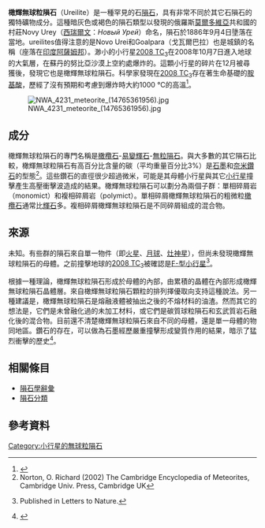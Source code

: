 {{Infobox meteorite subdivision
|Subdivision               = 群
|Name                      =橄輝無球粒隕石（Ureilite）
|Alternative_names         = 
|Image                     = 
|Image_caption             = 
|Image_alt_text            = 
|Compositional_type        = 石質
|Type                      = [[無球粒隕石|無球粒隕石]]
|Class                     = [[原始無球粒隕石|原始無球粒隕石]]
|Clan                      = 
<!-- list/link all subgroups of this group as a {{flatlist}} -->
|Subgroups                 = {{flatlist|
*單相碎屑岩
*複相碎屑岩
}}
|Structural_classification = <!-- One of [[六面體式隕鐵|六面體式隕鐵]]/[[Coarsestoctahedrite|Coarsestoctahedrite]]/[[Coarseoctahedrite|Coarseoctahedrite]]/[[Mediumoctahedrite|Mediumoctahedrite]]/[[Fineoctahedrite|Fineoctahedrite]]/[[Finestoctahedrite|Finestoctahedrite]]/[[Plessiticoctahedrite|Plessiticoctahedrite]]/[[無紋隕鐵|無紋隕鐵]]. -->
|Parent_body               = 未知
|Composition               = [[橄欖石|橄欖石]]-[[易變輝石|易變輝石]]
|Petrologic_type           = 
|Number_of_specimens       = 
|TKW                       = <!-- {{Convert||kg}} -->
|Image2                    = 
|Image2_caption            = 
|Image2_alt_text           = 
}}

'''橄輝無球粒隕石'''（Ureilite）是一種罕見的石[[隕石|隕石]]，具有非常不同於其它石隕石的獨特礦物成分。這種暗灰色或褐色的隕石類型以發現的俄羅斯[[莫爾多維亞|莫爾多維亞]]共和國的村莊Novy Urey（[[西瑞爾文|西瑞爾文]]：''Новый Урей''）命名，隕石於1886年9月4日墬落在當地。ureilites值得注意的是Novo Urei和Goalpara（戈瓦爾巴拉）也是城鎮的名稱（座落在[[印度|印度]][[阿薩姆邦|阿薩姆邦]]）。渺小的小行星[[2008_TC3|2008 TC<sub>3</sub>]]在2008年10月7日進入地球的大氣層，在蘇丹的努比亞沙漠上空約{{convert|37|km}}處爆炸的。這顆小行星的碎片在12月被尋獲後，發現它也是橄輝無球粒隕石。科學家發現在[[2008_TC3|2008 TC<sub>3</sub>]]存在著生命基礎的[[胺基酸|胺基酸]]，歷經了沒有預期和考慮到爆炸時大約1000 °C的高溫<ref>{{Cite web |url=http://www.space.com/scienceastronomy/asteroid-collision-meteoroid-amino-acids-life-101215.html |title=存档副本 |access-date=2015-12-04 |archive-date=2010-12-24 |archive-url=https://web.archive.org/web/20101224010935/http://www.space.com/scienceastronomy/asteroid-collision-meteoroid-amino-acids-life-101215.html |dead-url=no }}</ref>。

[[File:NWA_4231_meteorite_(14765361956).jpg|thumb]]

== 成分 ==
橄輝無球粒隕石的專門名稱是[[橄欖石|橄欖石]]-[[易變輝石|易變輝石]]-[[無粒隕石|無粒隕石]]。與大多數的其它隕石比較，橄輝無球粒隕石有高百分比含量的碳（平均重量百分比3%）是[[石墨|石墨]]和[[奈米鑽石|奈米鑽石]]的型態<ref>Norton, O. Richard (2002) The Cambridge Encyclopedia of Meteorites, Cambridge Univ. Press, Cambridge UK</ref>。這些鑽石的直徑很少超過微米，可能是其母體小行星與其它[[小行星|小行星]]撞擊產生高壓衝擊波造成的結果。橄輝無球粒隕石可以劃分為兩個子群：單相碎屑岩（monomict）和複相碎屑岩（polymict）。單相碎屑橄輝無球粒隕石的粗微粒[[橄欖石|橄欖石]]通常比[[輝石|輝石]]多。複相碎屑橄輝無球粒隕石是不同碎屑組成的混合物。

== 來源 ==
未知。有些群的隕石來自單一物件（即[[火星|火星]]、[[月球|月球]]、[[灶神星|灶神星]]），但尚未發現橄輝無球粒隕石的母體。之前撞擊地球的[[2008_TC3|2008 TC<sub>3</sub>]]被確認是[[F-型小行星|F-型小行星]]<ref name="Nature0309">{{Cite journal |author=P. Jenniskens |display-authors=etal |url=http://www.nature.com/nature/journal/v458/n7237/abs/nature07920.html |title=The impact and recovery of asteroid 2008 TC3 |journal=[[Nature_(journal)|Nature]] |date=2009-03-26 |pages=485–488 |doi=10.1038/nature07920 |archiveurl=https://www.webcitation.org/5hDZOG4BF?url=http://www.nature.com/nature/journal/v458/n7237/abs/nature07920.html |archivedate=2009-06-01 |deadurl=no |accessdate=2013-10-18 |pmid=19325630 |volume=458 |issue=7237, number 458 |bibcode=2009Natur.458..485J }} Published in Letters to Nature.</ref>。

根據一種理論，橄輝無球粒隕石形成於母體的內部，由累積的晶體在內部形成橄輝無球粒隕石晶體層。來自橄輝無球粒隕石顆粒的排列擇優取向支持這種說法。另一種建議是，橄輝無球粒隕石是熔融液體被抽出之後的不熔材料的油渣。然而其它的想法是，它們是未曾融化過的未加工材料，或它們是碳質球粒隕石和玄武質岩石融化後的混合物。目前還不清楚橄輝無球粒隕石來自不同的母體，還是單一母體的物同地區。鑽石的存在，可以做為石墨經歷嚴重撞擊形成變質作用的結果，暗示了猛烈衝擊的歷史<ref>{{Cite web |url=http://www.daviddarling.info/encyclopedia/U/ureilite.html |title=存档副本 |access-date=2015-12-04 |archive-date=2018-06-19 |archive-url=https://web.archive.org/web/20180619113327/http://www.daviddarling.info/encyclopedia/U/ureilite.html |dead-url=no }}</ref>。

== 相關條目 ==
* [[隕石學辭彙|隕石學辭彙]]
* [[隕石分類|隕石分類]]

== 參考資料 ==
{{Reflist}}

{{隕石}}

[[Category:小行星的無球粒隕石|Category:小行星的無球粒隕石]]